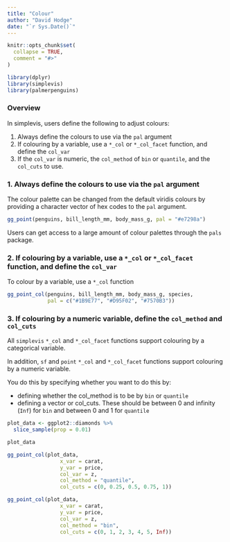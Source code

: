 ```yaml
---
title: "Colour"
author: "David Hodge"
date: "`r Sys.Date()`"
---
```


```r
knitr::opts_chunk$set(
  collapse = TRUE,
  comment = "#>"
)
```

```r
library(dplyr)
library(simplevis)
library(palmerpenguins)
```

### Overview

In simplevis, users define the following to adjust colours:

1. Always define the colours to use via the `pal` argument 
2. If colouring by a variable, use a `*_col` or `*_col_facet` function, and define the `col_var`
3. If the `col_var` is numeric, the `col_method` of `bin` or `quantile`, and the `col_cuts` to use.  

### 1. Always define the colours to use via the `pal` argument 

The colour palette can be changed from the default viridis colours by providing a character vector of hex codes to the `pal` argument.

```r
gg_point(penguins, bill_length_mm, body_mass_g, pal = "#e7298a")

```

Users can get access to a large amount of colour palettes through the `pals` package.

### 2. If colouring by a variable, use a `*_col` or `*_col_facet` function, and define the `col_var`

To colour by a variable, use a `*_col` function

```r
gg_point_col(penguins, bill_length_mm, body_mass_g, species, 
             pal = c("#1B9E77", "#D95F02", "#7570B3"))
```

### 3. If colouring by a numeric variable, define the `col_method` and `col_cuts`

All `simplevis` `*_col` and `*_col_facet` functions support colouring by a categorical variable.

In addition, `sf` and `point` `*_col` and `*_col_facet` functions support colouring by a numeric variable.

You do this by specifying whether you want to do this by:

* defining whether the col_method is to be by `bin` or `quantile`
* defining a vector or col_cuts. These should be between 0 and infinity (`Inf`) for `bin` and between 0 and 1 for `quantile`

```r
plot_data <- ggplot2::diamonds %>% 
  slice_sample(prop = 0.01)

plot_data

gg_point_col(plot_data, 
                 x_var = carat, 
                 y_var = price, 
                 col_var = z,
                 col_method = "quantile",
                 col_cuts = c(0, 0.25, 0.5, 0.75, 1))
```


```r
gg_point_col(plot_data, 
                 x_var = carat, 
                 y_var = price, 
                 col_var = z,
                 col_method = "bin",
                 col_cuts = c(0, 1, 2, 3, 4, 5, Inf))
```

